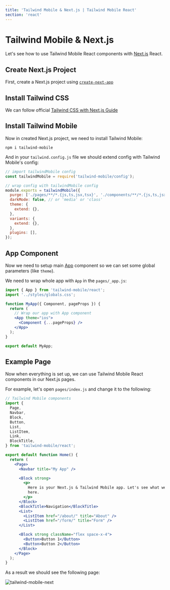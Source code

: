 ```yaml
---
title: 'Tailwind Mobile & Next.js | Tailwind Mobile React'
section: 'react'
---
```


# Tailwind Mobile & Next.js

Let's see how to use Tailwind Mobile React components with [Next.js](https://nextjs.org) React.

## Create Next.js Project

First, create a Next.js project using [`create-next-app`](https://nextjs.org/docs/getting-started#setup)

## Install Tailwind CSS

We can follow official [Tailwind CSS with Next.js Guide](https://tailwindcss.com/docs/guides/nextjs#setting-up-tailwind-css)

## Install Tailwind Mobile

Now in created Next.js project, we need to install Tailwind Mobile:

```
npm i tailwind-mobile
```

And in your `tailwind.config.js` file we should extend config with Tailwind Mobile's config:

```js
// import tailwindMobile config
const tailwindMobile = require('tailwind-mobile/config');

// wrap config with tailwindMobile config
module.exports = tailwindMobile({
  purge: ['./pages/**/*.{js,ts,jsx,tsx}', './components/**/*.{js,ts,jsx,tsx}'],
  darkMode: false, // or 'media' or 'class'
  theme: {
    extend: {},
  },
  variants: {
    extend: {},
  },
  plugins: [],
});
```

## App Component

Now we need to setup main [App](/react/app) component so we can set some global parameters (like `theme`).

We need to wrap whole app with `App` in the `pages/_app.js`:

```jsx
import { App } from 'tailwind-mobile/react';
import '../styles/globals.css';

function MyApp({ Component, pageProps }) {
  return (
    // Wrap our app with App component
    <App theme="ios">
      <Component {...pageProps} />
    </App>
  );
}

export default MyApp;
```

## Example Page

Now when everything is set up, we can use Tailwind Mobile React components in our Next.js pages.

For example, let's open `pages/index.js` and change it to the following:

```jsx
// Tailwind Mobile components
import {
  Page,
  Navbar,
  Block,
  Button,
  List,
  ListItem,
  Link,
  BlockTitle,
} from 'tailwind-mobile/react';

export default function Home() {
  return (
    <Page>
      <Navbar title="My App" />

      <Block strong>
        <p>
          Here is your Next.js & Tailwind Mobile app. Let's see what we have
          here.
        </p>
      </Block>
      <BlockTitle>Navigation</BlockTitle>
      <List>
        <ListItem href="/about/" title="About" />
        <ListItem href="/form/" title="Form" />
      </List>

      <Block strong className="flex space-x-4">
        <Button>Button 1</Button>
        <Button>Button 2</Button>
      </Block>
    </Page>
  );
}
```

As a result we should see the following page:

<img
  className="max-w-[375px] w-full border border-black border-opacity-10 rounded-lg"
  src="/images/docs/twm-next.png"
  alt="tailwind-mobile-next"
/>

